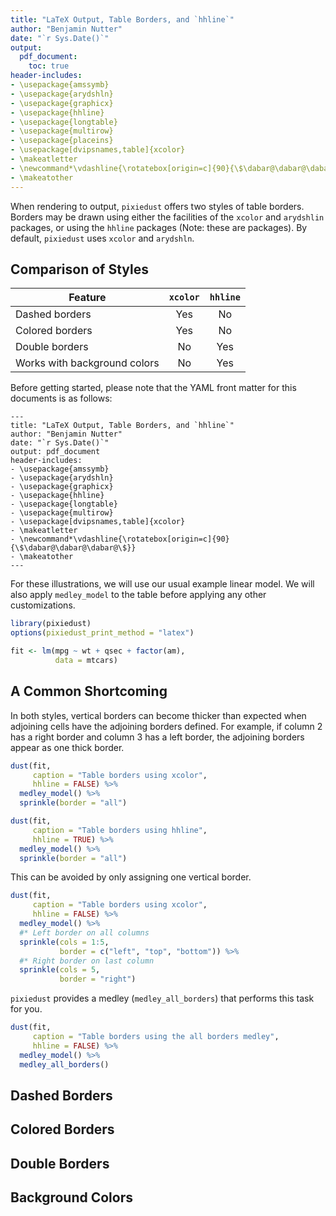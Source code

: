 ```yaml
---
title: "LaTeX Output, Table Borders, and `hhline`"
author: "Benjamin Nutter"
date: "`r Sys.Date()`"
output: 
  pdf_document:
    toc: true
header-includes: 
- \usepackage{amssymb} 
- \usepackage{arydshln} 
- \usepackage{graphicx} 
- \usepackage{hhline} 
- \usepackage{longtable} 
- \usepackage{multirow} 
- \usepackage{placeins}
- \usepackage[dvipsnames,table]{xcolor} 
- \makeatletter 
- \newcommand*\vdashline{\rotatebox[origin=c]{90}{\$\dabar@\dabar@\dabar@\$}} 
- \makeatother
---
```


When rendering to \LaTeX output, `pixiedust` offers two styles of table borders.  Borders may be drawn using either the facilities of the `xcolor` and `arydshlin` packages, or using the `hhline` packages (Note: these are \LaTeX packages).  By default, `pixiedust` uses `xcolor` and `arydshln`.

## Comparison of Styles

| Feature                      | `xcolor` | `hhline` |
|------------------------------|:--------:|:--------:|   
| Dashed borders               | Yes      | No       | 
| Colored borders              | Yes      | No       | 
| Double borders               | No       | Yes      |
| Works with background colors | No       | Yes      |

Before getting started, please note that the YAML front matter for this documents is as follows:

```
---
title: "LaTeX Output, Table Borders, and `hhline`"
author: "Benjamin Nutter"
date: "`r Sys.Date()`"
output: pdf_document
header-includes: 
- \usepackage{amssymb} 
- \usepackage{arydshln} 
- \usepackage{graphicx} 
- \usepackage{hhline} 
- \usepackage{longtable} 
- \usepackage{multirow} 
- \usepackage[dvipsnames,table]{xcolor} 
- \makeatletter 
- \newcommand*\vdashline{\rotatebox[origin=c]{90}{\$\dabar@\dabar@\dabar@\$}} 
- \makeatother
---
```

For these illustrations, we will use our usual example linear model.  We will also apply `medley_model` to the table before applying any other customizations.

```r
library(pixiedust)
options(pixiedust_print_method = "latex")

fit <- lm(mpg ~ wt + qsec + factor(am),
          data = mtcars)
```

## A Common Shortcoming

In both styles, vertical borders can become thicker than expected when adjoining cells have the adjoining borders defined.  For example, if column 2 has a right border and column 3 has a left border, the adjoining borders appear as one thick border.

```r
dust(fit,
     caption = "Table borders using xcolor",
     hhline = FALSE) %>%
  medley_model() %>%
  sprinkle(border = "all")

dust(fit, 
     caption = "Table borders using hhline",
     hhline = TRUE) %>%
  medley_model() %>%
  sprinkle(border = "all")
```

This can be avoided by only assigning one vertical border.
\FloatBarrier
```r
dust(fit,
     caption = "Table borders using xcolor",
     hhline = FALSE) %>%
  medley_model() %>%
  #* Left border on all columns
  sprinkle(cols = 1:5, 
           border = c("left", "top", "bottom")) %>%
  #* Right border on last column
  sprinkle(cols = 5,
           border = "right")
```

`pixiedust` provides a medley (`medley_all_borders`) that performs this task for you.
\FloatBarrier

```r
dust(fit,
     caption = "Table borders using the all borders medley",
     hhline = FALSE) %>%
  medley_model() %>%
  medley_all_borders()
```


## Dashed Borders

## Colored Borders

## Double Borders

## Background Colors